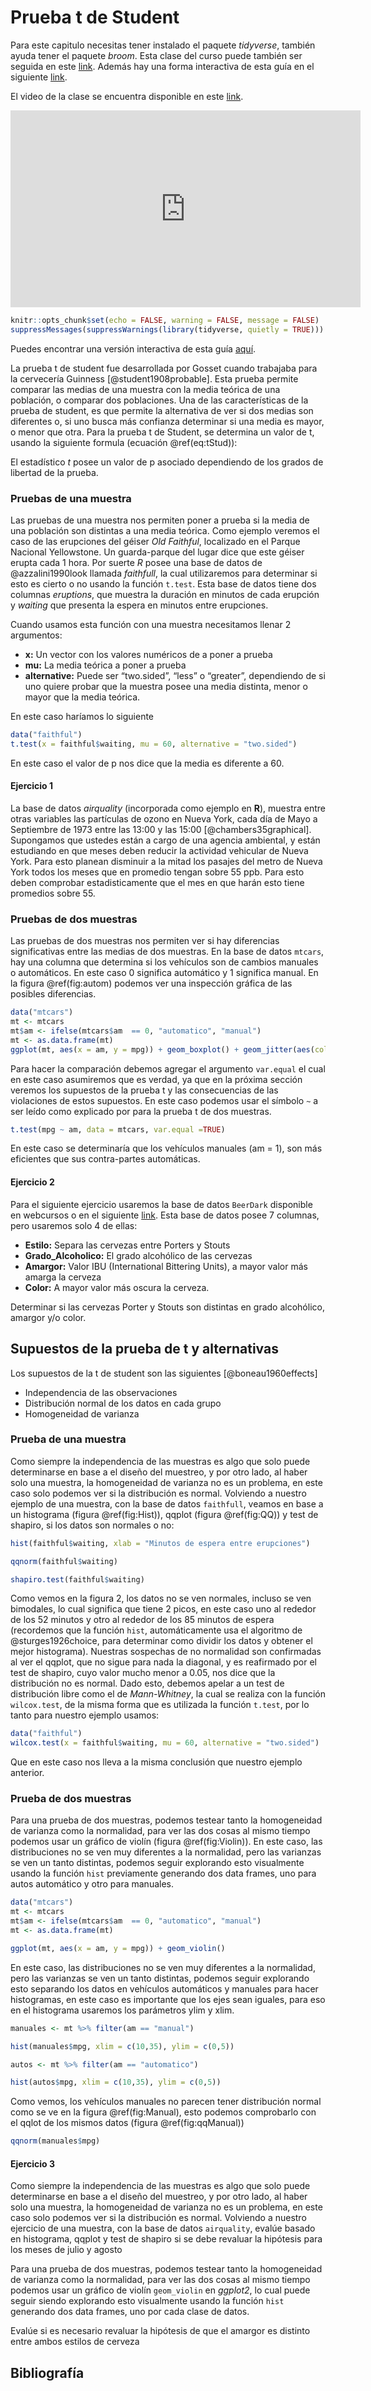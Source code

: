# Prueba t de Student {#t-student}

Para este capitulo necesitas tener instalado el paquete *tidyverse*, también ayuda tener el paquete *broom*. Esta clase del curso puede también ser seguida en este [link](http://www.derek-corcoran-barrios.com/AyudantiaStatsPres/Clase5/Clase5.html). Además hay una forma interactiva de esta guía en el siguiente [link](http://admin.derek-corcoran-barrios.com/shiny/rstudio/sample-apps/Test/Interactivo5/).

El video de la clase se encuentra disponible en este [link](https://youtu.be/WoJ3wvFTejU?t=2279).

<iframe width="560" height="315" src="https://www.youtube.com/embed/WoJ3wvFTejU?start=2279" frameborder="0" allow="accelerometer; autoplay; encrypted-media; gyroscope; picture-in-picture" allowfullscreen></iframe>



```r
knitr::opts_chunk$set(echo = FALSE, warning = FALSE, message = FALSE)
suppressMessages(suppressWarnings(library(tidyverse, quietly = TRUE)))
```

Puedes encontrar una versión interactiva de esta guía [aquí](http://admin.derek-corcoran-barrios.com/shiny/rstudio/sample-apps/Interactivo5/).

La prueba t de student fue desarrollada por Gosset cuando trabajaba para la cervecería Guinness [@student1908probable]. Esta prueba permite comparar las medias de una muestra con la media teórica de una población, o comparar dos poblaciones. Una de las características de la prueba de student, es que permite la alternativa de ver si dos medias son diferentes o, si uno busca más confianza determinar si una media es mayor, o menor que otra. Para la prueba t de Student, se determina un valor de t, usando la siguiente formula (ecuación \@ref(eq:tStud)):

\begin{equation} 
  t = \frac{(\bar{x} - \mu)/(\frac{\sigma}{\sqrt{n}})}{s}
  (\#eq:tStud)
\end{equation} 

El estadístico $t$ posee un valor de p asociado dependiendo de los grados de libertad de la prueba.

### Pruebas de una muestra

Las pruebas de una muestra nos permiten poner a prueba si la media de una población son distintas a una media teórica. Como ejemplo veremos el caso de las erupciones del géiser *Old Faithful*, localizado en el Parque Nacional Yellowstone. Un guarda-parque del lugar dice que este géiser erupta cada 1 hora. Por suerte *R* posee una base de datos de @azzalini1990look llamada *faithfull*, la cual utilizaremos para determinar si esto es cierto o no usando la función `t.test`. Esta base de datos tiene dos columnas *eruptions*, que muestra la duración en minutos de cada erupción y *waiting* que presenta la espera en minutos entre erupciones.

Cuando usamos esta función con una muestra necesitamos llenar 2 argumentos:

* **x:** Un vector con los valores numéricos de a poner a prueba
* **mu:** La media teórica a poner a prueba
* **alternative:** Puede ser "two.sided", "less" o "greater", dependiendo de si uno quiere probar que la muestra posee una media distinta, menor o mayor que la media teórica.

En este caso haríamos lo siguiente

```r
data("faithful")
t.test(x = faithful$waiting, mu = 60, alternative = "two.sided")
```

En este caso el valor de p nos dice que la media es diferente a 60.

#### Ejercicio 1

La base de datos *airquality* (incorporada como ejemplo en **R**), muestra entre otras variables las partículas de ozono en Nueva York, cada día de Mayo a Septiembre de 1973 entre las 13:00 y las 15:00 [@chambers35graphical]. Supongamos que ustedes están a cargo de una agencia ambiental, y están estudiando en que meses deben reducir la actividad vehicular de Nueva York. Para esto planean disminuir a la mitad los pasajes del metro de Nueva York todos los meses que en promedio tengan sobre 55 ppb. Para esto deben comprobar estadisticamente que el mes en que harán esto tiene promedios sobre 55.

### Pruebas de dos muestras

Las pruebas de dos muestras nos permiten ver si hay diferencias significativas entre las medias de dos muestras. En la base de datos `mtcars`, hay una columna que determina si los vehículos son de cambios manuales o automáticos. En este caso 0 significa automático y 1 significa manual. En la figura \@ref(fig:autom) podemos ver una inspección gráfica de las posibles diferencias.

```r
data("mtcars")
mt <- mtcars
mt$am <- ifelse(mtcars$am  == 0, "automatico", "manual")
mt <- as.data.frame(mt)
ggplot(mt, aes(x = am, y = mpg)) + geom_boxplot() + geom_jitter(aes(color = am))
```

Para hacer la comparación debemos agregar el argumento `var.equal` el cual en este caso asumiremos que es verdad, ya que en la próxima sección veremos los supuestos de la prueba t y las consecuencias de las violaciones de estos supuestos. En este caso podemos usar el símbolo `~` a ser leído como explicado por para la prueba t de dos muestras.

```r
t.test(mpg ~ am, data = mtcars, var.equal =TRUE)
```

En este caso se determinaría que los vehículos manuales (am = 1), son más eficientes que sus contra-partes automáticas.

#### Ejercicio 2

Para el siguiente ejercicio usaremos la base de datos `BeerDark` disponible en webcursos o en el siguiente [link](https://archive.org/download/BeerDark/BeerDark.csv). Esta base de datos posee 7 columnas, pero usaremos solo 4 de ellas:

* **Estilo:** Separa las cervezas entre Porters y Stouts
* **Grado_Alcoholico:** El grado alcohólico de las cervezas
* **Amargor:** Valor IBU (International Bittering Units), a mayor valor más amarga la cerveza
* **Color:** A mayor valor más oscura la cerveza.

Determinar si las cervezas Porter y Stouts son distintas en grado alcohólico, amargor y/o color. 

## Supuestos de la prueba de t y alternativas

Los supuestos de la t de student son las siguientes [@boneau1960effects]

* Independencia de las observaciones
* Distribución normal de los datos en cada grupo
* Homogeneidad de varianza

### Prueba de una muestra

Como siempre la independencia de las muestras es algo que solo puede determinarse en base a el diseño del muestreo, y por otro lado, al haber solo una muestra, la homogeneidad de varianza no es un problema, en este caso solo podemos ver si la distribución es normal. Volviendo a nuestro ejemplo de una muestra, con la base de datos `faithfull`, veamos en base a un histograma (figura \@ref(fig:Hist)), qqplot (figura \@ref(fig:QQ)) y test de shapiro, si los datos son normales o no:

```r
hist(faithful$waiting, xlab = "Minutos de espera entre erupciones")
```

```r
qqnorm(faithful$waiting)
```


```r
shapiro.test(faithful$waiting)
```

Como vemos en la figura 2, los datos no se ven normales, incluso se ven bimodales, lo cual significa que tiene 2 picos, en este caso uno al rededor de los 52 minutos y otro al rededor de los 85 minutos de espera (recordemos que la función `hist`, automáticamente usa el algoritmo de @sturges1926choice, para determinar como dividir los datos y obtener el mejor histograma). Nuestras sospechas de no normalidad son confirmadas al ver el qqplot, que no sigue para nada la diagonal, y es reafirmado por el test de shapiro, cuyo valor mucho menor a 0.05, nos dice que la distribución no es normal. Dado esto, debemos apelar a un test de distribución libre como el de *Mann-Whitney*, la cual se realiza con la función `wilcox.test`, de la misma forma que es utilizada la función `t.test`, por lo tanto para nuestro ejemplo usamos:

```r
data("faithful")
wilcox.test(x = faithful$waiting, mu = 60, alternative = "two.sided")
```

Que en este caso nos lleva a la misma conclusión que nuestro ejemplo anterior.

### Prueba de dos muestras

Para una prueba de dos muestras, podemos testear tanto la homogeneidad de varianza como la normalidad, para ver las dos cosas al mismo tiempo podemos usar un gráfico de violín (figura \@ref(fig:Violin)). En este caso, las distribuciones no se ven muy diferentes a la normalidad, pero las varianzas se ven un tanto distintas, podemos seguir explorando esto visualmente usando la función `hist` previamente generando dos data frames, uno para autos automático y otro para manuales. 

```r
data("mtcars")
mt <- mtcars
mt$am <- ifelse(mtcars$am  == 0, "automatico", "manual")
mt <- as.data.frame(mt)
```


```r
ggplot(mt, aes(x = am, y = mpg)) + geom_violin()
```

En este caso, las distribuciones no se ven muy diferentes a la normalidad, pero las varianzas se ven un tanto distintas, podemos seguir explorando esto separando los datos en vehículos automáticos y manuales para hacer histogramas, en este caso es importante que los ejes sean iguales, para eso en el histograma usaremos los parámetros ylim y xlim.

```r
manuales <- mt %>% filter(am == "manual")
```


```r
hist(manuales$mpg, xlim = c(10,35), ylim = c(0,5))
```

```r
autos <- mt %>% filter(am == "automatico")
```


```r
hist(autos$mpg, xlim = c(10,35), ylim = c(0,5))
```

Como vemos, los vehículos manuales no parecen tener distribución normal como se ve en la figura \@ref(fig:Manual), esto podemos comprobarlo con el qqlot de los mismos datos (figura \@ref(fig:qqManual))

```r
qqnorm(manuales$mpg)
```

#### Ejercicio 3

Como siempre la independencia de las muestras es algo que solo puede determinarse en base a el diseño del muestreo, y por otro lado, al haber solo una muestra, la homogeneidad de varianza no es un problema, en este caso solo podemos ver si la distribución es normal. Volviendo a nuestro ejercicio de una muestra, con la base de datos `airquality`, evalúe basado en histograma, qqplot y test de shapiro si se debe revaluar la hipótesis para los meses de julio y agosto

Para una prueba de dos muestras, podemos testear tanto la homogeneidad de varianza como la normalidad, para ver las dos cosas al mismo tiempo podemos usar un gráfico de violín `geom_violin` en *ggplot2*, lo cual puede seguir siendo explorando esto visualmente usando la función `hist` generando dos data frames, uno por cada clase de datos.

Evalúe si es necesario revaluar la hipótesis de que el amargor es distinto entre ambos estilos de cerveza

## Bibliografía